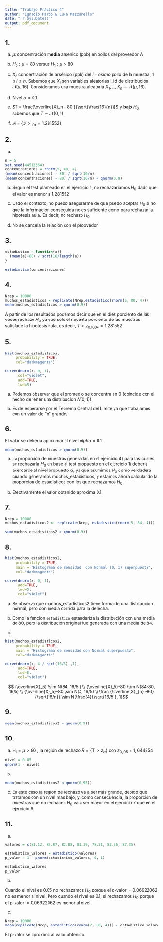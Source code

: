 ```yaml
---
title: "Trabajo Práctico 4"
author: "Ignacio Pardo & Luca Mazzarello"
date: "`r Sys.Date()`"
output: pdf_document
---
```


## 1.

a)  $\mu$: concentración **media** arsenico (ppb) en pollos del proveedor A

b)  $H_0: \mu = 80$ versus $H_1: \mu > 80$

c)  $X_i$: concentración de arsénico (ppb) del $i-esimo$ pollo de la muestra, $1 \leq i \leq n$. Sabemos que $X_i$ son variables aleatorias i.i.d de distribución $\mathcal {N}(\mu,16)$. Consideramos una muestra aleatoria $X_1, \ldots,X_n \sim \mathcal {N}(\mu,16)$.

d)  Nivel $\alpha=0.1$

e)  $T = \frac{\overline{X}_n - 80 }{\sqrt{\frac{16}{n}}}$ y **bajo** $H_0$ sabemos que $T\sim \mathcal {N}(0,1)$

f)  $\mathcal {R}$ = {$\mathcal {T > z_{\alpha}}= 1.281552$}

## 2.

a)  

```r
n = 5
set.seed(44512364) 
concentraciones = rnorm(5, 80, 4)
(mean(concentraciones) - 80) / sqrt(16/n)
(mean(concentraciones) - 80) / sqrt(16/n) < qnorm(0.9)
```

b)  Segun el test planteado en el ejercicio 1, no rechazariamos $H_0$ dado que el valor es menor a $1.281552$

c)  Dado el contexto, no puedo asegurarme de que puedo aceptar $H_0$ si no que la informacion conseguida no es suficiente como para rechazar la hipotesis nula. Es decir, no rechazo $H_0$

d)  No se cancela la relación con el proovedor.

## 3.

```r
estadistico = function(a){
  (mean(a)-80) / sqrt(16/length(a))
}

estadistico(concentraciones)
```

## 4.

```r
Nrep = 10000
muchos_estadisticos = replicate(Nrep,estadistico(rnorm(5, 80, 4)))
mean(muchos_estadisticos > qnorm(0.9))
```

A partir de los resultados podemos decir que en el diez porciento de las veces rechazo $H_0$ ya que solo el noventa porciento de las muestras satisface la hipotesis nula, es decir, $T > z_{0.1004} = 1.281552$

## 5.

```r
hist(muchos_estadisticos,
     probability = TRUE, 
     col="darkmagenta")

curve(dnorm(x, 0, 1), 
      col="violet", 
      add=TRUE, 
      lwd=5)
```

a)  Podemos observar que el promedio se concentra en 0 (coincide con el hecho de tener una distribucion $N(0,1)$)

b)  Es de esperarse por el Teorema Central del Limite ya que trabajamos con un valor de "n" grande.

## 6.

El valor se debería aproximar al nivel $alpha = 0.1$

```r
mean(muchos_estadisticos > qnorm(0.9))
```
a) La proporción de muestras generadas en el ejercicio 4) para las cuales se rechazaría $H_0$ en base al test propuesto en el ejercicio 1) deberia acercarce al nivel propuesto $\alpha$, ya que asumimos $H_{0}$ como verdadera cuando generamos muchos_estadisticos, y estamos ahora calculando la proporcion de estadisticos con los que rechazamos $H_{0}$.

b) Efectivamente el valor obtenido aproxima $0.1$

## 7.

```r
Nrep = 10000
muchos_estadisticos2 <- replicate(Nrep, estadistico(rnorm(5, 84, 4)))

sum(muchos_estadisticos2 > qnorm(0.9))
```

## 8.

```r
hist(muchos_estadisticos2, 
     probability = TRUE, 
     main = "Histograma de densidad  con Normal (0, 1) superpuesta", 
     col="darkmagenta")

curve(dnorm(x, 0, 1), 
      add=TRUE, 
      lwd=5, 
      col="violet")
```

a)  Se observa que muchos_estadisticos2 tiene forma de una distribucion normal, pero con media corrida para la derecha.

b)  Como la funcion `estadistico` estandariza la distribución con una media de 80, pero la distribución original fue generada con una media de 84.

c)  

```r
hist(muchos_estadisticos2, 
     probability = TRUE, 
     main = "Histograma de densidad con Normal superpuesta", 
     col="darkmagenta")

curve(dnorm(x, 4 / sqrt(16/5) ,1), 
      add=TRUE, 
      lwd=5, 
      col="violet")
```

$$ {\overline{X}_5} \sim N(84, 16/5 ) \\
{\overline{X}_5}-80 \sim N(84-80, 16/5) \\
{\overline{X}_5}-80 \sim N(4, 16/5) \\
\frac {\overline{X}_{n} -80}{\sqrt{16/n}} \sim N(\frac{4}{\sqrt{16/5}}, 1)$$

## 9.

```r
mean(muchos_estadisticos2 < qnorm(0.9))
```

## 10.

a)  $\operatorname{H_{1}} = \mu > 80$ , la región de rechazo $R = \{\operatorname{T} > z_{\alpha}\}$ con $z_{0,05} = 1,644854$

```r
nivel = 0.05
qnorm(1 - nivel)
```



b)

```r
mean(muchos_estadisticos2 < qnorm(0.95))
```

c) En este caso la región de rechazo va a ser más grande, debido que tratamos con un nivel mas bajo, y, como consecuencia, la proporción de muestras que no rechacen $H_{0}$ va a ser mayor en el ejercicio 7 que en el ejercicio 9.

## 11.
a)
```r
valores = c(81.12, 82.87, 82.08, 81.19, 78.31, 82.26, 87.85)

estadistico_valores = estadistico(valores)
p_valor = 1 - pnorm(estadistico_valores, 0, 1)

estadistico_valores 
p_valor
```
b) 

Cuando el nivel es $0.05$ no rechazamos $H_{0}$ porque el $\operatorname{p-valor} = 0.06922062$ no es menor al nivel. Pero cuando el nivel es $0.1$, si rechazamos $H_{0}$ porque el $\operatorname{p-valor} = 0.06922062$ es menor al nivel.

c)

```r
Nrep = 10000
mean(replicate(Nrep, estadistico(rnorm(7, 80, 4))) > estadistico_valores)
```

El p-valor se aproxima al valor obtenido.
